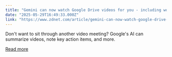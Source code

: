 ```yaml
---
title: "Gemini can now watch Google Drive videos for you - including work meetings"
date: "2025-05-29T16:49:33.000Z"
link: "https://www.zdnet.com/article/gemini-can-now-watch-google-drive-videos-for-you-including-work-meetings/"
---
```


Don't want to sit through another video meeting? Google's AI can summarize videos, note key action items, and more.

[Read more](https://www.zdnet.com/article/gemini-can-now-watch-google-drive-videos-for-you-including-work-meetings/)
